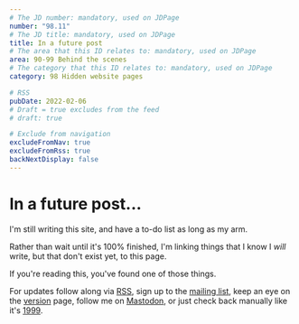 ```yaml
---
# The JD number: mandatory, used on JDPage
number: "98.11"
# The JD title: mandatory, used on JDPage
title: In a future post
# The area that this ID relates to: mandatory, used on JDPage
area: 90-99 Behind the scenes
# The category that this ID relates to: mandatory, used on JDPage
category: 98 Hidden website pages

# RSS
pubDate: 2022-02-06
# Draft = true excludes from the feed
# draft: true

# Exclude from navigation
excludeFromNav: true
excludeFromRss: true
backNextDisplay: false
---
```


# In a future post...

I'm still writing this site, and have a to-do list as long as my arm.

Rather than wait until it's 100% finished, I'm linking things that I know I _will_ write, but that don't exist yet, to this page.

If you're reading this, you've found one of those things.

For updates follow along via [RSS](/20-29-communication/21-send-and-receive/21.03-rss-feed/), sign up to the [mailing list](/20-29-communication/21-send-and-receive/21.02-mailing-list/), keep an eye on the [version](/00-09-site-administration/01-about/01.04-version/) page, follow me on [Mastodon](https://hachyderm.io/@johnnydecimal/), or just check back manually like it's [1999](https://www.youtube.com/watch?v=rblt2EtFfC4).
